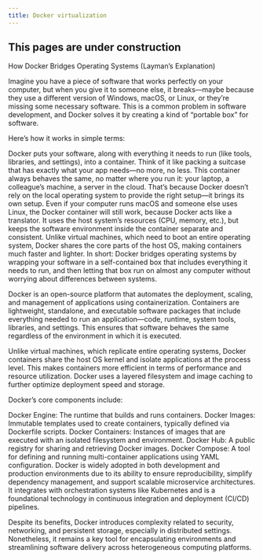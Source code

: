 ```yaml
---
title: Docker virtualization
---
```


::: {.callout-caution }
## This pages are under construction

:::

How Docker Bridges Operating Systems (Layman's Explanation)

Imagine you have a piece of software that works perfectly on your computer, but when you give it to someone else, it breaks—maybe because they use a different version of Windows, macOS, or Linux, or they’re missing some necessary software. This is a common problem in software development, and Docker solves it by creating a kind of “portable box” for software.

Here’s how it works in simple terms:

Docker puts your software, along with everything it needs to run (like tools, libraries, and settings), into a container. Think of it like packing a suitcase that has exactly what your app needs—no more, no less.
This container always behaves the same, no matter where you run it: your laptop, a colleague’s machine, a server in the cloud. That’s because Docker doesn’t rely on the local operating system to provide the right setup—it brings its own setup.
Even if your computer runs macOS and someone else uses Linux, the Docker container will still work, because Docker acts like a translator. It uses the host system’s resources (CPU, memory, etc.), but keeps the software environment inside the container separate and consistent.
Unlike virtual machines, which need to boot an entire operating system, Docker shares the core parts of the host OS, making containers much faster and lighter.
In short: Docker bridges operating systems by wrapping your software in a self-contained box that includes everything it needs to run, and then letting that box run on almost any computer without worrying about differences between systems.


Docker is an open-source platform that automates the deployment, scaling, and management of applications using containerization. Containers are lightweight, standalone, and executable software packages that include everything needed to run an application—code, runtime, system tools, libraries, and settings. This ensures that software behaves the same regardless of the environment in which it is executed.

Unlike virtual machines, which replicate entire operating systems, Docker containers share the host OS kernel and isolate applications at the process level. This makes containers more efficient in terms of performance and resource utilization. Docker uses a layered filesystem and image caching to further optimize deployment speed and storage.

Docker’s core components include:

Docker Engine: The runtime that builds and runs containers.
Docker Images: Immutable templates used to create containers, typically defined via Dockerfile scripts.
Docker Containers: Instances of images that are executed with an isolated filesystem and environment.
Docker Hub: A public registry for sharing and retrieving Docker images.
Docker Compose: A tool for defining and running multi-container applications using YAML configuration.
Docker is widely adopted in both development and production environments due to its ability to ensure reproducibility, simplify dependency management, and support scalable microservice architectures. It integrates with orchestration systems like Kubernetes and is a foundational technology in continuous integration and deployment (CI/CD) pipelines.

Despite its benefits, Docker introduces complexity related to security, networking, and persistent storage, especially in distributed settings. Nonetheless, it remains a key tool for encapsulating environments and streamlining software delivery across heterogeneous computing platforms.
